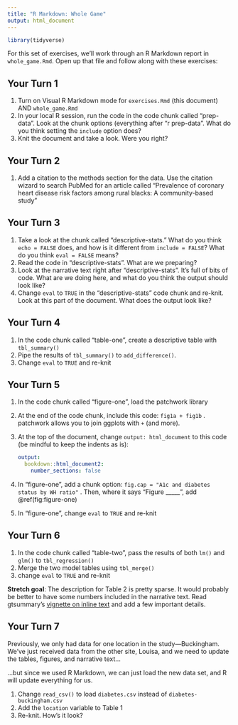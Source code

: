 ```yaml
---
title: "R Markdown: Whole Game"
output: html_document
---
```


```r
library(tidyverse)
```

For this set of exercises, we'll work through an R Markdown report in `whole_game.Rmd`.
Open up that file and follow along with these exercises:

## Your Turn 1

1.  Turn on Visual R Markdown mode for `exercises.Rmd` (this document) AND `whole_game.Rmd`
2.  In your local R session, run the code in the code chunk called "prep-data". Look at the chunk options (everything after "r prep-data". What do you think setting the `include` option does?
3.  Knit the document and take a look. Were you right?

## Your Turn 2

1.  Add a citation to the methods section for the data. Use the citation wizard to search PubMed for an article called "Prevalence of coronary heart disease risk factors among rural blacks: A community-based study"

## Your Turn 3

1.  Take a look at the chunk called "descriptive-stats." What do you think `echo = FALSE` does, and how is it different from `include = FALSE`? What do you think `eval = FALSE` means?
2.  Read the code in "descriptive-stats". What are we preparing?
3.  Look at the narrative text right after "descriptive-stats". It's full of bits of code. What are we doing here, and what do you think the output should look like?
4.  Change `eval` to `TRUE` in the "descriptive-stats" code chunk and re-knit. Look at this part of the document. What does the output look like?

## Your Turn 4

1.  In the code chunk called "table-one", create a descriptive table with `tbl_summary()`
2.  Pipe the results of `tbl_summary()` to `add_difference()`.
3.  Change `eval` to `TRUE` and re-knit

## Your Turn 5

1.  In the code chunk called "figure-one", load the patchwork library

2.  At the end of the code chunk, include this code: `fig1a + fig1b` .
    patchwork allows you to join ggplots with `+` (and more).

3.  At the top of the document, change `output: html_document` to this code (be mindful to keep the indents as is):

    ``` .yaml
    output: 
      bookdown::html_document2:
        number_sections: false
    ```

4.  In "figure-one", add a chunk option: `fig.cap = "A1c and diabetes status by WH ratio"` .
    Then, where it says "Figure \_\_\_\_\_", add \@ref(fig:figure-one)

5.  In "figure-one", change `eval` to `TRUE` and re-knit

## Your Turn 6

1.  In the code chunk called "table-two", pass the results of both `lm()` and `glm()` to `tbl_regression()`
2.  Merge the two model tables using `tbl_merge()`
3.  change `eval` to `TRUE` and re-knit

**Stretch goal**: The description for Table 2 is pretty sparse.
It would probably be better to have some numbers included in the narrative text.
Read gtsummary's [vignette on inline text](http://www.danieldsjoberg.com/gtsummary/articles/inline_text.html) and add a few important details.

## Your Turn 7

Previously, we only had data for one location in the study---Buckingham.
We've just received data from the other site, Louisa, and we need to update the tables, figures, and narrative text...

...but since we used R Markdown, we can just load the new data set, and R will update everything for us.

1.  Change `read_csv()` to load `diabetes.csv` instead of `diabetes-buckingham.csv`
2.  Add the `location` variable to Table 1
3.  Re-knit. How's it look?
